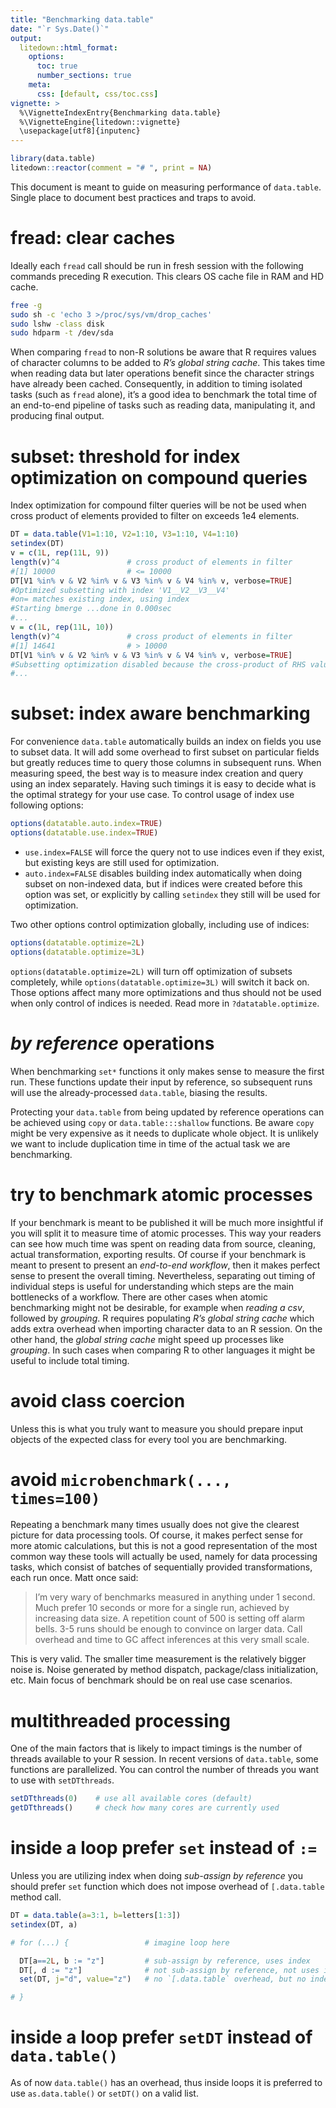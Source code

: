 ```yaml
---
title: "Benchmarking data.table"
date: "`r Sys.Date()`"
output:
  litedown::html_format:
    options:
      toc: true
      number_sections: true
    meta:
      css: [default, css/toc.css]
vignette: >
  %\VignetteIndexEntry{Benchmarking data.table}
  %\VignetteEngine{litedown::vignette}
  \usepackage[utf8]{inputenc}
---
```


```r
library(data.table)
litedown::reactor(comment = "# ", print = NA)
```

<style>
h2 {
    font-size: 20px;
}
</style>

This document is meant to guide on measuring performance of `data.table`. Single place to document best practices and traps to avoid.

# fread: clear caches

Ideally each `fread` call should be run in fresh session with the following commands preceding R execution. This clears OS cache file in RAM and HD cache.

```sh
free -g
sudo sh -c 'echo 3 >/proc/sys/vm/drop_caches'
sudo lshw -class disk
sudo hdparm -t /dev/sda
```

When comparing `fread` to non-R solutions be aware that R requires values of character columns to be added to _R's global string cache_. This takes time when reading data but later operations benefit since the character strings have already been cached. Consequently, in addition to timing isolated tasks (such as `fread` alone), it's a good idea to benchmark the total time of an end-to-end pipeline of tasks such as reading data, manipulating it, and producing final output.

# subset: threshold for index optimization on compound queries

Index optimization for compound filter queries will be not be used when cross product of elements provided to filter on exceeds 1e4 elements.

```r
DT = data.table(V1=1:10, V2=1:10, V3=1:10, V4=1:10)
setindex(DT)
v = c(1L, rep(11L, 9))
length(v)^4               # cross product of elements in filter
#[1] 10000                # <= 10000
DT[V1 %in% v & V2 %in% v & V3 %in% v & V4 %in% v, verbose=TRUE]
#Optimized subsetting with index 'V1__V2__V3__V4'
#on= matches existing index, using index
#Starting bmerge ...done in 0.000sec
#...
v = c(1L, rep(11L, 10))
length(v)^4               # cross product of elements in filter
#[1] 14641                # > 10000
DT[V1 %in% v & V2 %in% v & V3 %in% v & V4 %in% v, verbose=TRUE]
#Subsetting optimization disabled because the cross-product of RHS values exceeds 1e4, causing memory problems.
#...
```

# subset: index aware benchmarking

For convenience `data.table` automatically builds an index on fields you use to subset data. It will add some overhead to first subset on particular fields but greatly reduces time to query those columns in subsequent runs. When measuring speed, the best way is to measure index creation and query using an index separately. Having such timings it is easy to decide what is the optimal strategy for your use case.
To control usage of index use following options:

```r
options(datatable.auto.index=TRUE)
options(datatable.use.index=TRUE)
```

- `use.index=FALSE` will force the query not to use indices even if they exist, but existing keys are still used for optimization.
- `auto.index=FALSE` disables building index automatically when doing subset on non-indexed data, but if indices were created before this option was set, or explicitly by calling `setindex` they still will be used for optimization.

Two other options control optimization globally, including use of indices:
```r
options(datatable.optimize=2L)
options(datatable.optimize=3L)
```
`options(datatable.optimize=2L)` will turn off optimization of subsets completely, while `options(datatable.optimize=3L)` will switch it back on.
Those options affect many more optimizations and thus should not be used when only control of indices is needed. Read more in `?datatable.optimize`.

# _by reference_ operations

When benchmarking `set*` functions it only makes sense to measure the first run. These functions update their input by reference, so subsequent runs will use the already-processed `data.table`, biasing the results. 

Protecting your `data.table` from being updated by reference operations can be achieved using `copy` or `data.table:::shallow` functions. Be aware `copy` might be very expensive as it needs to duplicate whole object. It is unlikely we want to include duplication time in time of the actual task we are benchmarking.

# try to benchmark atomic processes

If your benchmark is meant to be published it will be much more insightful if you will split it to measure time of atomic processes. This way your readers can see how much time was spent on reading data from source, cleaning, actual transformation, exporting results.
Of course if your benchmark is meant to present to present an _end-to-end workflow_, then it makes perfect sense to present the overall timing. Nevertheless, separating out timing of individual steps is useful for understanding which steps are the main bottlenecks of a workflow.
There are other cases when atomic benchmarking might not be desirable, for example when _reading a csv_, followed by _grouping_. R requires populating _R's global string cache_ which adds extra overhead when importing character data to an R session. On the other hand, the _global string cache_ might speed up processes like _grouping_. In such cases when comparing R to other languages it might be useful to include total timing.

# avoid class coercion

Unless this is what you truly want to measure you should prepare input objects of the expected class for every tool you are benchmarking.

# avoid `microbenchmark(..., times=100)`

Repeating a benchmark many times usually does not give the clearest picture for data processing tools. Of course, it makes perfect sense for more atomic calculations, but this is not a good representation of the most common way these tools will actually be used, namely for data processing tasks, which consist of batches of sequentially provided transformations, each run once.
Matt once said:

> I'm very wary of benchmarks measured in anything under 1 second. Much prefer 10 seconds or more for a single run, achieved by increasing data size. A repetition count of 500 is setting off alarm bells. 3-5 runs should be enough to convince on larger data. Call overhead and time to GC affect inferences at this very small scale.

This is very valid. The smaller time measurement is the relatively bigger noise is. Noise generated by method dispatch, package/class initialization, etc. Main focus of benchmark should be on real use case scenarios.

# multithreaded processing

One of the main factors that is likely to impact timings is the number of threads available to your R session. In recent versions of `data.table`, some functions are parallelized.
You can control the number of threads you want to use with `setDTthreads`.

```r
setDTthreads(0)    # use all available cores (default)
getDTthreads()     # check how many cores are currently used
```

# inside a loop prefer `set` instead of `:=`

Unless you are utilizing index when doing _sub-assign by reference_ you should prefer `set` function which does not impose overhead of `[.data.table` method call.

```r
DT = data.table(a=3:1, b=letters[1:3])
setindex(DT, a)

# for (...) {                 # imagine loop here

  DT[a==2L, b := "z"]         # sub-assign by reference, uses index
  DT[, d := "z"]              # not sub-assign by reference, not uses index and adds overhead of `[.data.table`
  set(DT, j="d", value="z")   # no `[.data.table` overhead, but no index yet, till #1196

# }
```

# inside a loop prefer `setDT` instead of `data.table()`

As of now `data.table()` has an overhead, thus inside loops it is preferred to use `as.data.table()` or `setDT()` on a valid list.
